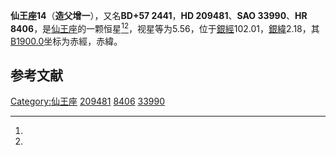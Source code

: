 {{Starbox begin
| name = 仙王座14
}}
{{Starbox observe
| epoch = [[J2000.0|J2000.0]]
| constell = [[仙王座|仙王座]]<ref name=SIMBAD>{{cite web
 | url=http://simbad.u-strasbg.fr/simbad/sim-id?Ident=HR+8406
 | title=Pulsating variable Star
 | publisher=Centre de Données astronomiques de Strasbourg
 | work=SIMBAD
 | accessdate=2012-07-13
 | archive-date=2019-10-24
 | archive-url=https://web.archive.org/web/20191024063742/http://simbad.u-strasbg.fr/simbad/sim-id?Ident=HR+8406
 | dead-url=no
 }}</ref><ref name=DATA>{{cite web
 | url=http://vizier.u-strasbg.fr/viz-bin/VizieR-5?-out.add=.&-source=5050&-corr=PK=HR&-out.max=9999&HR=8406
 | title=VizieR Detailed Page
 | accessdate=2012-07-13
 | archive-date=2016-03-04
 | archive-url=https://web.archive.org/web/20160304203823/http://vizier.u-strasbg.fr/viz-bin/VizieR-5?-out.add=.&-source=5050&-corr=PK=HR&-out.max=9999&HR=8406
 | dead-url=no
 }}</ref>
| 星官 = 
| ra = {{RA|22|2|4.6}}<ref name=SIMBAD /><ref name=DATA />
| dec = {{DEC|+58|0|2}}<ref name=SIMBAD /><ref name=DATA />
| appmag_v = 5.56<ref name=SIMBAD /><ref name=DATA />
}}
{{Starbox character
| class = O9Vn<ref name=SIMBAD /><ref name=DATA />
| b-v = 0.06<ref name=SIMBAD /><ref name=DATA />
| u-b = -0.86<ref name=SIMBAD /><ref name=DATA />
| r-i = <ref name=SIMBAD /><ref name=DATA />
| variable = 
}}
{{Starbox astrometry
| radial_v = -0.86
| prop_mo_ra = -7
| parallax = -0.009
| p_error = 
}}
{{Starbox catalog
| names =BD+57 2441，[[SAO星表|SAO]] 33990，[[HD星表|HD]] 209481，[[HR星表|HR]] 8406}}
{{Starbox reference |Simbad=HR+8406}}
{{Starbox end}}

'''仙王座14'''（'''造父增一'''），又名'''BD+57 2441'''，'''HD 209481'''、'''SAO 33990'''、'''HR 8406'''，是[[仙王座|仙王座]]的一颗恒星<ref name=SIMBAD /><ref name=DATA />，视星等为5.56，位于[[銀道座標系|銀經]]102.01，[[銀道座標系|銀緯]]2.18，其[[B1900.0|B1900.0]]坐标为赤經{{RA|21|58|42.8}}，赤緯{{DEC|+57|2.18|4}}。

== 参考文献 ==
{{reflist}}

{{star-stub}}

{{仙王座恒星}}
{{星官|造父|5|5}}
[[Category:仙王座|Category:仙王座]]
[[Category:HD和HDE天體|209481]]
[[Category:HR天體|8406]]
[[Category:SAO天體|33990]]